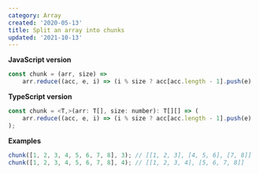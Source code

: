```yaml
---
category: Array
created: '2020-05-13'
title: Split an array into chunks
updated: '2021-10-13'
---
```


**JavaScript version**

```js
const chunk = (arr, size) =>
    arr.reduce((acc, e, i) => (i % size ? acc[acc.length - 1].push(e) : acc.push([e]), acc), []);
```

**TypeScript version**

```js
const chunk = <T,>(arr: T[], size: number): T[][] => (
    arr.reduce((acc, e, i) => (i % size ? acc[acc.length - 1].push(e) : acc.push([e]), acc), [] as T[][])
);
```

**Examples**

```js
chunk([1, 2, 3, 4, 5, 6, 7, 8], 3); // [[1, 2, 3], [4, 5, 6], [7, 8]]
chunk([1, 2, 3, 4, 5, 6, 7, 8], 4); // [[1, 2, 3, 4], [5, 6, 7, 8]]
```
